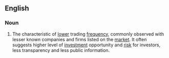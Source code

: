 ==English==

===Noun===
{{en-noun|head=[[thin]] [[trading]]|-}}

# {{label|en|finance|stock market}} The characteristic of [[lower]] trading [[frequency]], commonly observed with lesser known companies and firms listed on the [[market]]. It often suggests higher level of [[investment]] opportunity and [[risk]] for investors, less transparency and less public information.